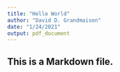 ```yaml
---
title: "Hello World"
author: "David D. Grandmaison"
date: "1/24/2021"
output: pdf_document
---
```


## This is a Markdown file.
